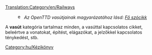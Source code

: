 [[Translation:Category/en/Railways]]


:[[File:en/Searchtool.png|16px]] ''Az OpenTTD vasútjainak magyarázatához lásd: [[hu/Manual/Vasútépítés|Fő szócikk]]''

A '''vasút''' kategória tartalmaz minden, a vasúttal kapcsolatos cikket, beleértve a vonatokat, építést, elágazókat, a jelzőkkel kapcsolatos ténykedést, stb.

[[Category:hu/Kézikönyv]]